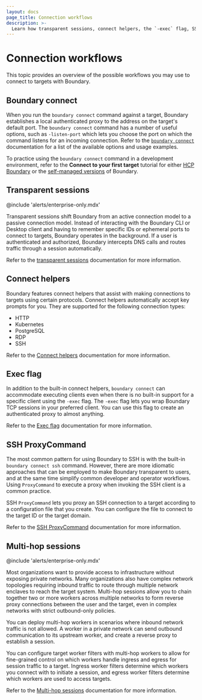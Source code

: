 ```yaml
---
layout: docs
page_title: Connection workflows
description: >-
  Learn how transparent sessions, connect helpers, the `-exec` flag, SSH ProxyCommand, and multi-hop sessions can help facilitate connections to targets.
---
```


# Connection workflows

This topic provides an overview of the possible workflows you may use to connect to targets with Boundary.

## Boundary connect

When you run the `boundary connect` command against a target, Boundary establishes a local authenticated proxy to the address on the target's default port.
The `boundary connect` command has a number of useful options, such as `-listen-port` which lets you choose the port on which the command listens for an incoming connection.
Refer to the [`boundary connect`](/boundary/docs/commands/connect) documentation for a list of the available options and usage examples.

To practice using the `boundary connect` command in a development environment, refer to the **Connect to your first target** tutorial for either [HCP Boundary](/boundary/tutorials/hcp-getting-started/hcp-getting-started-connect) or the [self-managed versions](/boundary/tutorials/get-started-community/community-get-started-connect) of Boundary.

## Transparent sessions

@include 'alerts/enterprise-only.mdx'

Transparent sessions shift Boundary from an active connection model to a passive connection model.
Instead of interacting with the Boundary CLI or Desktop client and having to remember specific IDs or ephemeral ports to connect to targets, Boundary operates in the background.
If a user is authenticated and authorized, Boundary intercepts DNS calls and routes traffic through a session automatically.

Refer to the [transparent sessions](/boundary/docs/concepts/transparent-sessions) documentation for more information.

## Connect helpers

Boundary features connect helpers that assist with making connections to targets using certain protocols.
Connect helpers automatically accept key prompts for you.
They are supported for the following connection types:

- HTTP
- Kubernetes
- PostgreSQL
- RDP
- SSH

Refer to the [Connect helpers](/boundary/docs/targets/connections/connect-helpers) documentation for more information.

## Exec flag

In addition to the built-in connect helpers, `boundary connect` can accommodate executing clients even when there is no built-in support for a specific client using the `-exec` flag.
The `-exec` flag lets you wrap Boundary TCP sessions in your preferred client.
You can use this flag to create an authenticated proxy to almost anything.

Refer to the [Exec flag](/boundary/docs/targets/connections/exec-flag) documentation for more information.

## SSH ProxyCommand

The most common pattern for using Boundary to SSH is with the built-in `boundary connect ssh` command.
However, there are more idiomatic approaches that can be employed to make Boundary transparent to users, and at the same time simplify common developer and operator workflows.
Using `ProxyCommand` to execute a proxy when invoking the SSH client is a common practice.

SSH `ProxyCommand` lets you proxy an SSH connection to a target according to a configuration file that you create.
You can configure the file to connect to the target ID or the target domain.

Refer to the [SSH ProxyCommand](/boundary/docs/targets/connections/workflow-ssh-proxycommand) documentation for more information.

## Multi-hop sessions

@include 'alerts/enterprise-only.mdx'

Most organizations want to provide access to infrastructure without exposing private networks.
Many organizations also have complex network topologies requiring inbound traffic to route through multiple network enclaves to reach the target system.
Multi-hop sessions allow you to chain together two or more workers across multiple networks to form reverse proxy connections between the user and the target, even in complex networks with strict outbound-only policies.

You can deploy multi-hop workers in scenarios where inbound network traffic is
not allowed.
A worker in a private network can send outbound communication to its upstream worker, and create a reverse proxy to establish a session.

You can configure target worker filters with multi-hop workers to allow for fine-grained control on which workers handle ingress and egress for session traffic to a target.
Ingress worker filters determine which workers you connect with to initiate a session, and egress worker filters determine which workers are used to access targets.

Refer to the [Multi-hop sessions](/boundary/docs/targets/configuration/multi-hop) documentation for more information.